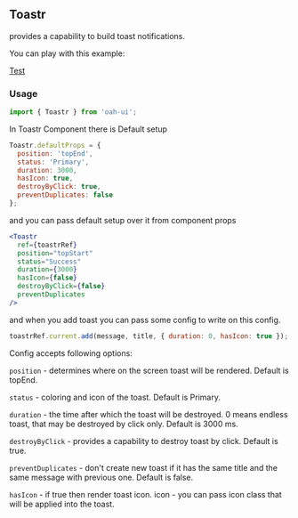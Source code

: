 ## Toastr

provides a capability to build toast notifications.

You can play with this example:

[Test](demo://Test.tsx)

### Usage

```js
import { Toastr } from 'oah-ui';
```

In Toastr Component there is Default setup

```jsx
Toastr.defaultProps = {
  position: 'topEnd',
  status: 'Primary',
  duration: 3000,
  hasIcon: true,
  destroyByClick: true,
  preventDuplicates: false
};
```

and you can pass default setup over it from component props

```jsx
<Toastr
  ref={toastrRef}
  position="topStart"
  status="Success"
  duration={3000}
  hasIcon={false}
  destroyByClick={false}
  preventDuplicates
/>
```

and when you add toast you can pass some config to write on this config.

```jsx
toastrRef.current.add(message, title, { duration: 0, hasIcon: true });
```

Config accepts following options:

`position` - determines where on the screen toast will be rendered. Default is topEnd.

`status` - coloring and icon of the toast. Default is Primary.

`duration` - the time after which the toast will be destroyed. 0 means endless toast, that may be destroyed by click only. Default is 3000 ms.

`destroyByClick` - provides a capability to destroy toast by click. Default is true.

`preventDuplicates` - don't create new toast if it has the same title and the same message with previous one. Default is false.

`hasIcon` - if true then render toast icon. icon - you can pass icon class that will be applied into the toast.
